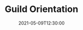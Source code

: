 ---
title: Guild Orientation
date: "2021-05-09T12:30:00"
repeat:
  frequency: week
  interval: 1
  byWeekDays:
    - sunday
description: "@Lucky leads a 30 minute introduction to our guild for new recruits."
image: ../images/orientation.jpg
organizers:
  - Lucky
---